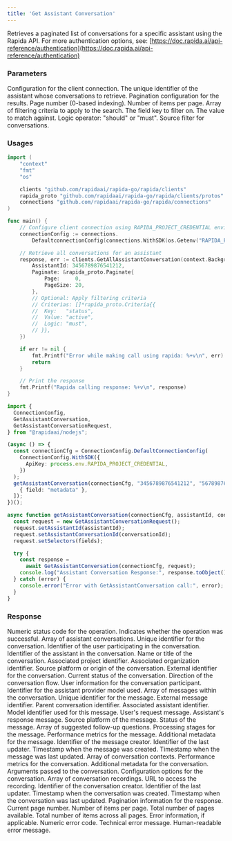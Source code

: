 ```yaml
---
title: 'Get Assistant Conversation'
---
```

Retrieves a paginated list of conversations for a specific assistant using the Rapida API.
<Info>
For more authentication options, see: [https://doc.rapida.ai/api-reference/authentication](https://doc.rapida.ai/api-reference/authentication)
</Info>
### Parameters
<ParamField body="connectionConfig" type="ConnectionConfig" required>
Configuration for the client connection.
</ParamField>
<ParamField body="request" type="GetAllAssistantConversationRequest" required>
<Expandable>
<ParamField body="assistantId" type="uint64" required>
The unique identifier of the assistant whose conversations to retrieve.
</ParamField>
<ParamField body="paginate" type="Paginate" optional>
Pagination configuration for the results.
<Expandable>
<ParamField body="page" type="uint32">
Page number (0-based indexing).
</ParamField>
<ParamField body="pageSize" type="uint32">
Number of items per page.
</ParamField>
</Expandable>
</ParamField>
<ParamField body="criterias" type="Criteria[]" optional>
Array of filtering criteria to apply to the search.
<Expandable>
<ParamField body="key" type="string">
The field key to filter on.
</ParamField>
<ParamField body="value" type="string">
The value to match against.
</ParamField>
<ParamField body="logic" type="string">
Logic operator: "should" or "must".
</ParamField>
</Expandable>
</ParamField>
<ParamField body="source" type="Source" optional>
Source filter for conversations.
</ParamField>
</Expandable>
</ParamField>

### Usages
<CodeGroup>

```go Go
import (
	"context"
	"fmt"
	"os"

	clients "github.com/rapidaai/rapida-go/rapida/clients"
	rapida_proto "github.com/rapidaai/rapida-go/rapida/clients/protos"
	connections "github.com/rapidaai/rapida-go/rapida/connections"
)

func main() {
	// Configure client connection using RAPIDA_PROJECT_CREDENTIAL environment variable
	connectionConfig := connections.
		DefaultconnectionConfig(connections.WithSDK(os.Getenv("RAPIDA_PROJECT_CREDENTIAL")))

	// Retrieve all conversations for an assistant
	response, err := clients.GetAllAssistantConversation(context.Background(), connectionConfig, &rapida_proto.GetAllAssistantConversationRequest{
		AssistantId: 3456789876541212,
		Paginate: &rapida_proto.Paginate{
			Page:     0,
			PageSize: 20,
		},
		// Optional: Apply filtering criteria
		// Criterias: []*rapida_proto.Criteria{{
		// 	Key:   "status",
		// 	Value: "active",
		// 	Logic: "must",
		// }},
	})

	if err != nil {
		fmt.Printf("Error while making call using rapida: %+v\n", err)
		return
	}

	// Print the response
	fmt.Printf("Rapida calling response: %+v\n", response)
}
```
``` typescript NodeJs
import {
  ConnectionConfig,
  GetAssistantConversation,
  GetAssistantConversationRequest,
} from "@rapidaai/nodejs";

(async () => {
  const connectionCfg = ConnectionConfig.DefaultConnectionConfig(
    ConnectionConfig.WithSDK({
      ApiKey: process.env.RAPIDA_PROJECT_CREDENTIAL,
    })
  );
  getAssistantConversation(connectionCfg, "3456789876541212", "567898765456788765", [
    { field: "metadata" },
  ]);
})();

async function getAssistantConversation(connectionCfg, assistantId, conversationId, fields) {
  const request = new GetAssistantConversationRequest();
  request.setAssistantId(assistantId);
  request.setAssistantConversationId(conversationId);
  request.setSelectors(fields);

  try {
    const response =
      await GetAssistantConversation(connectionCfg, request);
    console.log("Assistant Conversation Response:", response.toObject());
  } catch (error) {
    console.error("Error with GetAssistantConversation call:", error);
  }
}
```
</CodeGroup>

### Response
<ParamField body="code" type="int32">
Numeric status code for the operation.
</ParamField>
<ParamField body="success" type="boolean">
Indicates whether the operation was successful.
</ParamField>
<ParamField body="data" type="AssistantConversation[]">
Array of assistant conversations.
<Expandable>
<ParamField body="id" type="uint64">
Unique identifier for the conversation.
</ParamField>
<ParamField body="userId" type="uint64">
Identifier of the user participating in the conversation.
</ParamField>
<ParamField body="assistantId" type="uint64">
Identifier of the assistant in the conversation.
</ParamField>
<ParamField body="name" type="string">
Name or title of the conversation.
</ParamField>
<ParamField body="projectId" type="uint64">
Associated project identifier.
</ParamField>
<ParamField body="organizationId" type="uint64">
Associated organization identifier.
</ParamField>
<ParamField body="source" type="string">
Source platform or origin of the conversation.
</ParamField>
<ParamField body="identifier" type="string">
External identifier for the conversation.
</ParamField>
<ParamField body="status" type="string">
Current status of the conversation.
</ParamField>
<ParamField body="direction" type="string">
Direction of the conversation flow.
</ParamField>
<ParamField body="user" type="User">
User information for the conversation participant.
</ParamField>
<ParamField body="assistantProviderModelId" type="uint64">
Identifier for the assistant provider model used.
</ParamField>
<ParamField body="assistantConversationMessage" type="AssistantConversationMessage[]">
Array of messages within the conversation.
<Expandable>
<ParamField body="id" type="uint64">
Unique identifier for the message.
</ParamField>
<ParamField body="messageId" type="string">
External message identifier.
</ParamField>
<ParamField body="assistantConversationId" type="uint64">
Parent conversation identifier.
</ParamField>
<ParamField body="assistantId" type="uint64">
Associated assistant identifier.
</ParamField>
<ParamField body="assistantProviderModelId" type="uint64">
Model identifier used for this message.
</ParamField>
<ParamField body="request" type="Message">
User's request message.
</ParamField>
<ParamField body="response" type="Message">
Assistant's response message.
</ParamField>
<ParamField body="source" type="string">
Source platform of the message.
</ParamField>
<ParamField body="status" type="string">
Status of the message.
</ParamField>
<ParamField body="suggestedQuestions" type="string[]">
Array of suggested follow-up questions.
</ParamField>
<ParamField body="stages" type="AssistantMessageStage[]">
Processing stages for the message.
</ParamField>
<ParamField body="metrics" type="Metric[]">
Performance metrics for the message.
</ParamField>
<ParamField body="metadata" type="Metadata[]">
Additional metadata for the message.
</ParamField>
<ParamField body="createdBy" type="uint64">
Identifier of the message creator.
</ParamField>
<ParamField body="updatedBy" type="uint64">
Identifier of the last updater.
</ParamField>
<ParamField body="createdDate" type="timestamp">
Timestamp when the message was created.
</ParamField>
<ParamField body="updatedDate" type="timestamp">
Timestamp when the message was last updated.
</ParamField>
</Expandable>
</ParamField>
<ParamField body="contexts" type="AssistantConversationContext[]">
Array of conversation contexts.
</ParamField>
<ParamField body="metrics" type="Metric[]">
Performance metrics for the conversation.
</ParamField>
<ParamField body="metadata" type="Metadata[]">
Additional metadata for the conversation.
</ParamField>
<ParamField body="arguments" type="Argument[]">
Arguments passed to the conversation.
</ParamField>
<ParamField body="options" type="Metadata[]">
Configuration options for the conversation.
</ParamField>
<ParamField body="recordings" type="AssistantConversationRecording[]">
Array of conversation recordings.
<Expandable>
<ParamField body="recordingUrl" type="string">
URL to access the recording.
</ParamField>
</Expandable>
</ParamField>
<ParamField body="createdBy" type="uint64">
Identifier of the conversation creator.
</ParamField>
<ParamField body="updatedBy" type="uint64">
Identifier of the last updater.
</ParamField>
<ParamField body="createdDate" type="timestamp">
Timestamp when the conversation was created.
</ParamField>
<ParamField body="updatedDate" type="timestamp">
Timestamp when the conversation was last updated.
</ParamField>
</Expandable>
</ParamField>
<ParamField body="paginated" type="Paginated">
Pagination information for the response.
<Expandable>
<ParamField body="page" type="uint32">
Current page number.
</ParamField>
<ParamField body="pageSize" type="uint32">
Number of items per page.
</ParamField>
<ParamField body="totalPages" type="uint32">
Total number of pages available.
</ParamField>
<ParamField body="totalItems" type="uint64">
Total number of items across all pages.
</ParamField>
</Expandable>
</ParamField>
<ParamField body="error" type="object">
Error information, if applicable.
<Expandable>
<ResponseField name="errorCode" type="uint64">
Numeric error code.
</ResponseField>
<ResponseField name="errorMessage" type="string">
Technical error message.
</ResponseField>
<ResponseField name="humanMessage" type="string">
Human-readable error message.
</ResponseField>
</Expandable>
</ParamField>